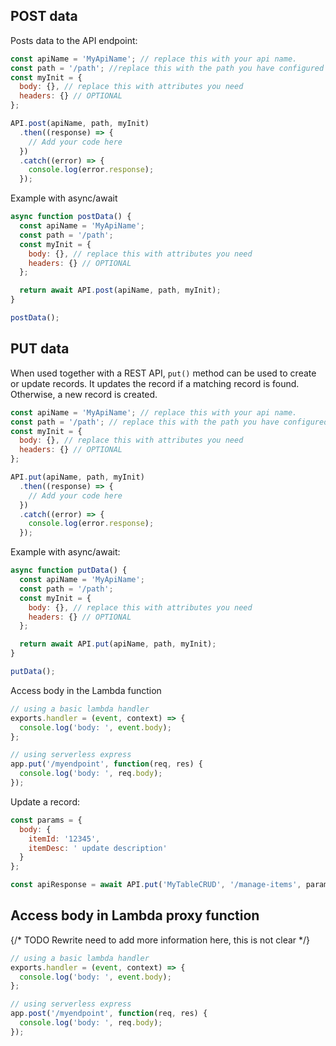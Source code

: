 ## POST data

Posts data to the API endpoint:

```javascript
const apiName = 'MyApiName'; // replace this with your api name.
const path = '/path'; //replace this with the path you have configured on your API
const myInit = {
  body: {}, // replace this with attributes you need
  headers: {} // OPTIONAL
};

API.post(apiName, path, myInit)
  .then((response) => {
    // Add your code here
  })
  .catch((error) => {
    console.log(error.response);
  });
```

Example with async/await

```javascript
async function postData() {
  const apiName = 'MyApiName';
  const path = '/path';
  const myInit = {
    body: {}, // replace this with attributes you need
    headers: {} // OPTIONAL
  };

  return await API.post(apiName, path, myInit);
}

postData();
```

## PUT data

When used together with a REST API, `put()` method can be used to create or update records. It updates the record if a matching record is found. Otherwise, a new record is created.

```javascript
const apiName = 'MyApiName'; // replace this with your api name.
const path = '/path'; // replace this with the path you have configured on your API
const myInit = {
  body: {}, // replace this with attributes you need
  headers: {} // OPTIONAL
};

API.put(apiName, path, myInit)
  .then((response) => {
    // Add your code here
  })
  .catch((error) => {
    console.log(error.response);
  });
```

Example with async/await:

```javascript
async function putData() {
  const apiName = 'MyApiName';
  const path = '/path';
  const myInit = {
    body: {}, // replace this with attributes you need
    headers: {} // OPTIONAL
  };

  return await API.put(apiName, path, myInit);
}

putData();
```

Access body in the Lambda function

```javascript
// using a basic lambda handler
exports.handler = (event, context) => {
  console.log('body: ', event.body);
};

// using serverless express
app.put('/myendpoint', function(req, res) {
  console.log('body: ', req.body);
});
```

Update a record:

```javascript
const params = {
  body: {
    itemId: '12345',
    itemDesc: ' update description'
  }
};

const apiResponse = await API.put('MyTableCRUD', '/manage-items', params);
```

## Access body in Lambda proxy function

{/* TODO Rewrite need to add more information here, this is not clear */}

```javascript
// using a basic lambda handler
exports.handler = (event, context) => {
  console.log('body: ', event.body);
};

// using serverless express
app.post('/myendpoint', function(req, res) {
  console.log('body: ', req.body);
});
```

